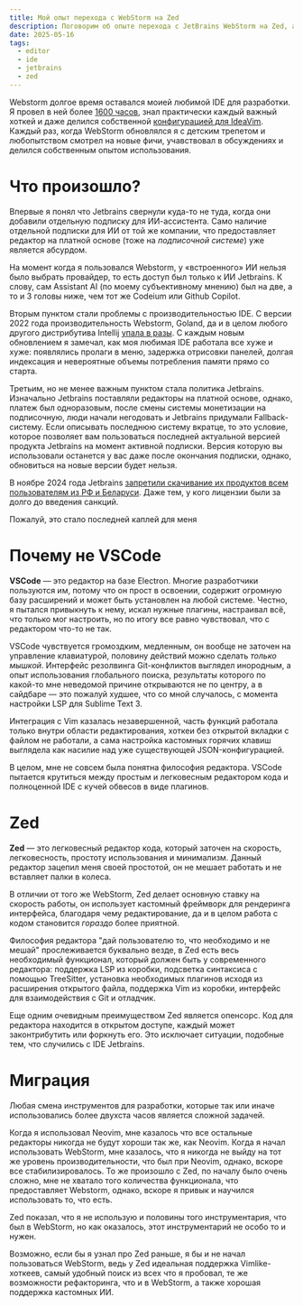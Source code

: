 ```yaml
---
title: Мой опыт перехода с WebStorm на Zed
description: Поговорим об опыте перехода с JetBrains WebStorm на Zed, а также объясню почему, возможно, вам тоже стоит об этом задуматься.
date: 2025-05-16
tags:
  - editor
  - ide
  - jetbrains
  - zed
---
```


<script>
</script>

Webstorm долгое время оставался моией любимой IDE для разработки. Я провел в ней более [1600 часов](https://wakatime.com/@tokiory), знал практически каждый важный хоткей и даже делился собственной [конфигурацией для IdeaVim](https://gist.github.com/tokiory/a5640d73a6ae5104dfe658021f4e2069). Каждый раз, когда WebStorm обновлялся я с детским трепетом и любопытством смотрел на новые фичи, учавствовал в обсуждениях и делился собственным опытом использования.

# Что произошло?
Впервые я понял что Jetbrains свернули куда-то не туда, когда они добавили отдельную подписку для ИИ-ассистента. Само наличие отдельной подписки для ИИ от той же компании, что предоставляет редактор на платной основе (тоже на _подписочной системе_) уже является абсурдом.

На момент когда я пользовался Webstorm, у «встроенного» ИИ нельзя было выбрать провайдер, то есть доступ был только к ИИ Jetbrains. К слову, сам Assistant AI (по моему субъективному мнению) был на две, а то и 3 головы ниже, чем тот же Codeium или Github Copilot.

Вторым пунктом стали проблемы с производительностью IDE. С версии 2022 года производительность Webstorm, Goland, да и в целом любого другого дистрибутива Intellij [упала в разы](https://intellij-support.jetbrains.com/hc/en-us/community/posts/115000452570-Performance-Issues-Driving-Me-to-VSCode). С каждым новым обновлением я замечал, как моя любимая IDE работала все хуже и хуже: появлялись пролаги в меню, задержка отрисовки панелей, долгая индексация и невероятные объемы потребления памяти прямо со старта.

Третьим, но не менее важным пунктом стала политика Jetbrains. Изначально Jetbrains поставляли редакторы на платной основе, однако, платеж был одноразовым, после смены системы монетизации на подписочную, люди начали негодовать и Jetbrains придумали Fallback-систему. Если описывать последнюю систему вкратце, то это условие, которое позволяет вам пользоваться последней актуальной версией продукта Jetbrains на момент активной подписки. Версия которую вы использовали останется у вас даже после окончания подписки, однако, обновиться на новые версии будет нельзя.

В ноябре 2024 года Jetbrains [запретили скачивание их продуктов всем пользователям из РФ и Беларуси](https://youtrack.jetbrains.com/issue/WEB-69976/Access-from-Russia). Даже тем, у кого лицензии были за долго до введения санкций.

<Thought>
Пожалуй, это стало последней каплей для меня
</Thought>

# Почему не VSCode
**VSCode** — это редактор на базе Electron. Многие разработчики пользуются им, потому что он прост в освоении, содержит огромную базу расширений и может быть установлен на любой системе. Честно, я пытался привыкнуть к нему, искал нужные плагины, настраивал всё, что только мог настроить, но по итогу все равно чувствовал, что с редактором что-то не так.

VSCode чувствуется громоздким, медленным, он вообще не заточен на управление клавиатурой, половину действий можно сделать _только мышкой_. Интерфейс резолвинга Git-конфликтов выглядел инородным, а опыт использования глобального поиска, результаты которого по какой-то мне неведомой причине открываются не по центру, а в сайдбаре — это пожалуй худшее, что со мной случалось, с момента настройки LSP для Sublime Text 3.

Интеграция с Vim казалась незавершенной, часть функций работала только внутри области редактирования, хоткеи без открытой вкладки с файлом не работали, а сама настройка кастомных горячих клавиш выглядела как насилие над уже существующей JSON-конфигурацией.

В целом, мне не совсем была понятна философия редактора. VSCode пытается крутиться между простым и легковесным редактором кода и полноценной IDE с кучей обвесов в виде плагинов.

# Zed
**Zed** — это легковесный редактор кода, который заточен на скорость, легковесность, простоту использования и минимализм. Данный редактор зацепил меня своей простотой, он не мешает работать и не вставляет палки в колеса.

<IconRadius class="my-4" icon="/articles/webstorm-to-zed/zed-logo.png" />

В отличии от того же WebStorm, Zed делает основную ставку на скорость работы, он использует кастомный фреймворк для рендеринга интерфейса, благодаря чему редактирование, да и в целом работа с кодом становится _гораздо_ более приятной.

Философия редактора "дай пользователю то, что необходимо и не мешай" прослеживается буквально везде, в Zed есть весь необходимый функционал, который должен быть у современного редактора: поддержка LSP из коробки, подсветка синтаксиса с помощью TreeSitter, установка необходимых плагинов исходя из расширения открытого файла, поддержка Vim из коробки, интерфейс для взаимодействия с Git и отладчик.

Еще одним очевидным преимуществом Zed является опенсорс. Код для редактора находится в открытом доступе, каждый может законтрибутить или форкнуть его. Это исключает ситуации, подобные тем, что случились с IDE Jetbrains.

# Миграция
Любая смена инструментов для разработки, которые так или иначе использовались более двухста часов является сложной задачей.

Когда я использовал Neovim, мне казалось что все остальные редакторы никогда не будут хороши так же, как Neovim. Когда я начал использовать WebStorm, мне казалось, что я никогда не выйду на тот же уровень производительности, что был при Neovim, однако, вскоре все стабилизировалось. То же произошло с Zed, по началу было очень сложно, мне не хватало того количества функционала, что предоставляет Webstorm, однако, вскоре я привык и научился использовать то, что есть.

Zed показал, что я не использую и половины того инструментария, что был в WebStorm, но как оказалось, этот инструментарий не особо то и нужен.

Возможно, если бы я узнал про Zed раньше, я бы и не начал пользоваться WebStorm, ведь у Zed идеальная поддержка Vimlike-хоткеев, самый удобный поиск из всех что я пробовал, те же возможности рефакторинга, что и в WebStorm, а также хорошая поддержка кастомных ИИ.
